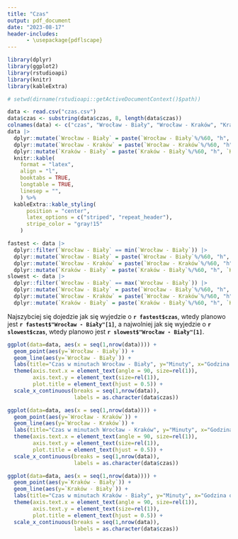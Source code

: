 ```yaml
---
title: "Czas"
output: pdf_document
date: "2023-08-17"
header-includes:
      - \usepackage{pdflscape}
---
```


```r
library(dplyr)
library(ggplot2)
library(rstudioapi)
library(knitr)
library(kableExtra)

# setwd(dirname(rstudioapi::getActiveDocumentContext()$path))
```


```r
data <- read.csv("czas.csv")
data$czas <- substring(data$czas, 8, length(data$czas))
colnames(data) <- c("czas", "Wrocław - Biały", "Wrocław - Kraków", "Kraków - Biały")
data |>
  dplyr::mutate(`Wrocław - Biały` = paste(`Wrocław - Biały`%/%60, "h", `Wrocław - Biały` %% 60, "min")) |> 
  dplyr::mutate(`Wrocław - Kraków` = paste(`Wrocław - Kraków`%/%60, "h", `Wrocław - Kraków` %% 60, "min")) |> 
  dplyr::mutate(`Kraków - Biały` = paste(`Kraków - Biały`%/%60, "h", `Kraków - Biały` %% 60, "min")) |> 
  knitr::kable(
    format = "latex",
    align = "l",
    booktabs = TRUE,
    longtable = TRUE,
    linesep = "",
    ) %>%
  kableExtra::kable_styling(
      position = "center",
      latex_options = c("striped", "repeat_header"),
      stripe_color = "gray!15"
    )
```


```r
fastest <- data |> 
  dplyr::filter(`Wrocław - Biały` == min(`Wrocław - Biały`)) |> 
  dplyr::mutate(`Wrocław - Biały` = paste(`Wrocław - Biały`%/%60, "h", `Wrocław - Biały` %% 60, "min")) |> 
  dplyr::mutate(`Wrocław - Kraków` = paste(`Wrocław - Kraków`%/%60, "h", `Wrocław - Kraków` %% 60, "min")) |> 
  dplyr::mutate(`Kraków - Biały` = paste(`Kraków - Biały`%/%60, "h", `Kraków - Biały` %% 60, "min"))
slowest <- data |> 
  dplyr::filter(`Wrocław - Biały` == max(`Wrocław - Biały`)) |> 
  dplyr::mutate(`Wrocław - Biały` = paste(`Wrocław - Biały`%/%60, "h", `Wrocław - Biały` %% 60, "min")) |> 
  dplyr::mutate(`Wrocław - Kraków` = paste(`Wrocław - Kraków`%/%60, "h", `Wrocław - Kraków` %% 60, "min")) |> 
  dplyr::mutate(`Kraków - Biały` = paste(`Kraków - Biały`%/%60, "h", `Kraków - Biały` %% 60, "min"))
```

Najszybciej się dojedzie jak się wyjedzie o **`r fastest$czas`**, wtedy planowo jest **`r fastest$"Wrocław - Biały"[1]`**, a najwolniej jak się wyjedzie o **`r slowest$czas`**, wtedy planowo jest **`r slowest$"Wrocław - Biały"[1]`**.

\newpage
```r
ggplot(data=data, aes(x = seq(1,nrow(data)))) + 
  geom_point(aes(y=`Wrocław - Biały`)) +
  geom_line(aes(y=`Wrocław - Biały`)) +
  labs(title="Czas w minutach Wrocław - Biały", y="Minuty", x="Godzina odjazdu") +
  theme(axis.text.x = element_text(angle = 90, size=rel(1)),
        axis.text.y = element_text(size=rel(1)),
        plot.title = element_text(hjust = 0.5)) +
  scale_x_continuous(breaks = seq(1,nrow(data)),
                     labels = as.character(data$czas))
```


\newpage
```r
ggplot(data=data, aes(x = seq(1,nrow(data)))) + 
  geom_point(aes(y=`Wrocław - Kraków`)) +
  geom_line(aes(y=`Wrocław - Kraków`)) +
  labs(title="Czas w minutach Wrocław - Kraków", y="Minuty", x="Godzina odjazdu") +
  theme(axis.text.x = element_text(angle = 90, size=rel(1)),
        axis.text.y = element_text(size=rel(1)),
        plot.title = element_text(hjust = 0.5)) +
  scale_x_continuous(breaks = seq(1,nrow(data)),
                     labels = as.character(data$czas))
```
\newpage
```r
ggplot(data=data, aes(x = seq(1,nrow(data)))) + 
  geom_point(aes(y=`Kraków - Biały`)) +
  geom_line(aes(y=`Kraków - Biały`)) +
  labs(title="Czas w minutach Kraków - Biały", y="Minuty", x="Godzina odjazdu") +
  theme(axis.text.x = element_text(angle = 90, size=rel(1)),
        axis.text.y = element_text(size=rel(1)),
        plot.title = element_text(hjust = 0.5)) +
  scale_x_continuous(breaks = seq(1,nrow(data)),
                     labels = as.character(data$czas))
```








